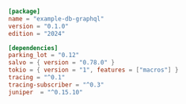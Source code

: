
```toml  title="db-graphql/Cargo.toml"
[package]
name = "example-db-graphql"
version = "0.1.0"
edition = "2024"

[dependencies]
parking_lot = "0.12"
salvo = { version = "0.78.0" }
tokio = { version = "1", features = ["macros"] }
tracing = "^0.1"
tracing-subscriber = "^0.3"
juniper  = "^0.15.10"
```